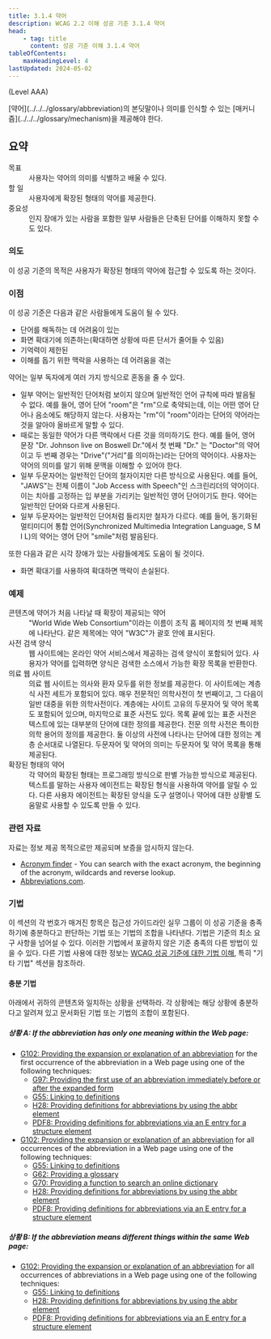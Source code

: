 ```yaml
---
title: 3.1.4 약어
description: WCAG 2.2 이해 성공 기준 3.1.4 약어
head:
    - tag: title
      content: 성공 기준 이해 3.1.4 약어
tableOfContents:
    maxHeadingLevel: 4
lastUpdated: 2024-05-02
---
```



(Level AAA)

<Card title="성공 기준(SC)">
[약어](../../../glossary/abbreviation)의 본딧말이나 의미를 인식할 수 있는 [매커니즘](../../../glossary/mechanism)을 제공해야 한다.
</Card>

## 요약

<dl>
<dt>목표</dt>
<dd>사용자는 약어의 의미를 식별하고 배울 수 있다.</dd>
<dt>할 일</dt>
<dd>사용자에게 확장된 형태의 약어를 제공한다.</dd>
<dt>중요성</dt>
<dd>인지 장애가 있는 사람을 포함한 일부 사람들은 단축된 단어를 이해하지 못할 수도 있다.</dd>
</dl>

### 의도

이 성공 기준의 목적은 사용자가 확장된 형태의 약어에 접근할 수 있도록 하는 것이다.

### 이점

이 성공 기준은 다음과 같은 사람들에게 도움이 될 수 있다.

*   단어를 해독하는 데 어려움이 있는
*   화면 확대기에 의존하는(확대하면 상황에 따른 단서가 줄어들 수 있음)
*   기억력이 제한된
*   이해를 돕기 위한 맥락을 사용하는 데 어려움을 겪는

약어는 일부 독자에게 여러 가지 방식으로 혼동을 줄 수 있다.

*   일부 약어는 일반적인 단어처럼 보이지 않으며 일반적인 언어 규칙에 따라 발음될 수 없다. 예를 들어, 영어 단어 "room"은 "rm"으로 축약되는데, 이는 어떤 영어 단어나 음소에도 해당하지 않는다. 사용자는 "rm"이 "room"이라는 단어의 약어라는 것을 알아야 올바르게 말할 수 있다.
*   때로는 동일한 약어가 다른 맥락에서 다른 것을 의미하기도 한다. 예를 들어, 영어 문장 "Dr. Johnson live on Boswell Dr."에서 첫 번째 "Dr." 는 "Doctor"의 약어이고 두 번째 경우는 "Drive"("거리"를 의미하는)라는 단어의 약어이다. 사용자는 약어의 의미를 알기 위해 문맥을 이해할 수 있어야 한다.
*   일부 두문자어는 일반적인 단어의 철자이지만 다른 방식으로 사용된다. 예를 들어, "JAWS"는 전체 이름이 "Job Access with Speech"인 스크린리더의 약어이다. 이는 치아를 고정하는 입 부분을 가리키는 일반적인 영어 단어이기도 한다. 약어는 일반적인 단어와 다르게 사용된다.
*   일부 두문자어는 일반적인 단어처럼 들리지만 철자가 다르다. 예를 들어, 동기화된 멀티미디어 통합 언어(Synchronized Multimedia Integration Language, S M I L)의 약어는 영어 단어 "smile"처럼 발음된다.

또한 다음과 같은 시각 장애가 있는 사람들에게도 도움이 될 것이다.

*   화면 확대기를 사용하여 확대하면 맥락이 손실된다.

### 예제
<dl>
    <dt>콘텐츠에 약어가 처음 나타날 때 확장이 제공되는 약어</dt>
    <dd>
        "<span lang="en">World Wide Web Consortium</span>"이라는 이름이 조직 홈 페이지의 첫 번째 제목에 나타난다. 같은 제목에는 약어 "W3C"가 괄호 안에 표시된다.
    </dd>
    <dt>사전 검색 양식</dt>
    <dd>
        웹 사이트에는 온라인 약어 서비스에서 제공하는 검색 양식이 포함되어 있다. 사용자가 약어를 입력하면 양식은 검색한 소스에서 가능한 확장 목록을 반환한다.
    </dd>
    <dt>의료 웹 사이트</dt>
    <dd>
        의료 웹 사이트는 의사와 환자 모두를 위한 정보를 제공한다. 이 사이트에는 계층식 사전 세트가 포함되어 있다. 매우 전문적인 의학사전이 첫 번째이고, 그 다음이 일반 대중을 위한 의학사전이다. 계층에는
        사이트 고유의 두문자어 및 약어 목록도 포함되어 있으며, 마지막으로 표준 사전도 있다. 목록 끝에 있는 표준 사전은 텍스트에 있는 대부분의 단어에 대한 정의를 제공한다. 전문 의학 사전은 특이한 의학
        용어의 정의를 제공한다. 둘 이상의 사전에 나타나는 단어에 대한 정의는 계층 순서대로 나열된다. 두문자어 및 약어의 의미는 두문자어 및 약어 목록을 통해 제공된다.
    </dd>
    <dt>확장된 형태의 약어</dt>
    <dd>
        각 약어의 확장된 형태는 프로그래밍 방식으로 판별 가능한 방식으로 제공된다. 텍스트를 말하는 사용자 에이전트는 확장된 형식을 사용하여 약어를 알릴 수 있다. 다른 사용자 에이전트는 확장된 양식을 도구 설명이나 약어에
        대한 상황별 도움말로 사용할 수 있도록 만들 수 있다.
    </dd>
</dl>

### 관련 자료

자료는 정보 제공 목적으로만 제공되며 보증을 암시하지 않는다.

*   [Acronym finder](http://www.acronymfinder.com/) - You can search with the exact acronym, the beginning of the acronym, wildcards and reverse lookup.
*   [Abbreviations.com](http://www.abbreviations.com/).

### 기법

이 섹션의 각 번호가 매겨진 항목은 접근성 가이드라인 실무 그룹이 이 성공 기준을 충족하기에 충분하다고 판단하는 기법 또는 기법의 조합을 나타낸다. 기법은 기준의 최소 요구 사항을 넘어설 수 있다. 이러한 기법에서 포괄하지 않은 기준 충족의 다른 방법이 있을 수 있다. 다른 기법 사용에 대한 정보는 [WCAG 성공 기준에 대한 기법 이해](../understanding-techniques), 특히 "기타 기법" 섹션을 참조하라.

#### 충분 기법

아래에서 귀하의 콘텐츠와 일치하는 상황을 선택하라. 각 상황에는 해당 상황에 충분하다고 알려져 있고 문서화된 기법 또는 기법의 조합이 포함된다.

##### 상황 A: If the abbreviation has only one meaning within the Web page:

*   [G102: Providing the expansion or explanation of an abbreviation](https://www.w3.org/WAI/WCAG22/Techniques/general/G102) for the first occurrence of the abbreviation in a Web page using one of the following techniques:
    *   [G97: Providing the first use of an abbreviation immediately before or after the expanded form](https://www.w3.org/WAI/WCAG22/Techniques/general/G97)
    *   [G55: Linking to definitions](https://www.w3.org/WAI/WCAG22/Techniques/general/G55)
    *   [H28: Providing definitions for abbreviations by using the abbr element](https://www.w3.org/WAI/WCAG22/Techniques/html/H28)
    *   [PDF8: Providing definitions for abbreviations via an E entry for a structure element](https://www.w3.org/WAI/WCAG22/Techniques/pdf/PDF8)
*   [G102: Providing the expansion or explanation of an abbreviation](https://www.w3.org/WAI/WCAG22/Techniques/general/G102) for all occurrences of the abbreviation in a Web page using one of the following techniques:
    *   [G55: Linking to definitions](https://www.w3.org/WAI/WCAG22/Techniques/general/G55)
    *   [G62: Providing a glossary](https://www.w3.org/WAI/WCAG22/Techniques/general/G62)
    *   [G70: Providing a function to search an online dictionary](https://www.w3.org/WAI/WCAG22/Techniques/general/G70)
    *   [H28: Providing definitions for abbreviations by using the abbr element](https://www.w3.org/WAI/WCAG22/Techniques/html/H28)
    *   [PDF8: Providing definitions for abbreviations via an E entry for a structure element](https://www.w3.org/WAI/WCAG22/Techniques/pdf/PDF8)

##### 상황 B: If the abbreviation means different things within the same Web page:

*   [G102: Providing the expansion or explanation of an abbreviation](https://www.w3.org/WAI/WCAG22/Techniques/general/G102) for all occurrences of abbreviations in a Web page using one of the following techniques:
    *   [G55: Linking to definitions](https://www.w3.org/WAI/WCAG22/Techniques/general/G55)
    *   [H28: Providing definitions for abbreviations by using the abbr element](https://www.w3.org/WAI/WCAG22/Techniques/html/H28)
    *   [PDF8: Providing definitions for abbreviations via an E entry for a structure element](https://www.w3.org/WAI/WCAG22/Techniques/pdf/PDF8)

